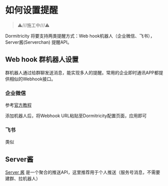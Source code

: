 # 如何设置提醒

> ⚠️///施工中///⚠️

Dormitricity 将要支持两类提醒方式：Web hook机器人（企业微信、飞书），Server酱(Serverchan) 提醒API。

## Web hook 群机器人设置

群机器人通过给群聊发送消息，能实现多人的提醒。常用的企业即时通讯APP都提供相似的Webhook接口。

### 企业微信

参考[官方教程](https://open.work.weixin.qq.com/help2/pc/14931)

添加机器人后，将Webhook URL粘贴至Dormitricity配置页面，应用即可

### 飞书

类似

## Server酱

[Server 酱](https://sct.ftqq.com/) 是一个聚合的推送API，这里推荐用于个人推送（服务号消息，不需要建群、拉机器人）


